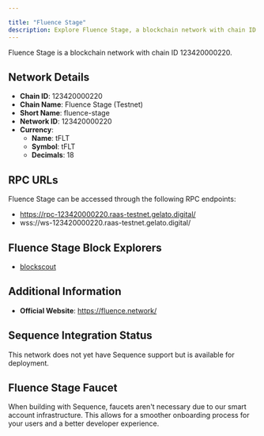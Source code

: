 ```yaml
---

title: "Fluence Stage"
description: Explore Fluence Stage, a blockchain network with chain ID 123420000220. Learn about its native currency, tFLT, and how to interact with the network.
---
```




Fluence Stage is a blockchain network with chain ID 123420000220.

## Network Details

- **Chain ID**: 123420000220
- **Chain Name**: Fluence Stage (Testnet)
- **Short Name**: fluence-stage
- **Network ID**: 123420000220
- **Currency**: 
  - **Name**: tFLT
  - **Symbol**: tFLT
  - **Decimals**: 18

## RPC URLs

Fluence Stage can be accessed through the following RPC endpoints:

- https://rpc-123420000220.raas-testnet.gelato.digital/
- wss://ws-123420000220.raas-testnet.gelato.digital/

## Fluence Stage Block Explorers

- [blockscout](https://blockscout-123420000220.raas-testnet.gelato.digital)

## Additional Information

- **Official Website**: https://fluence.network/

## Sequence Integration Status

This network does not yet have Sequence support but is available for deployment.

## Fluence Stage Faucet

When building with Sequence, faucets aren't necessary due to our smart account infrastructure. This allows for a smoother onboarding process for your users and a better developer experience.
